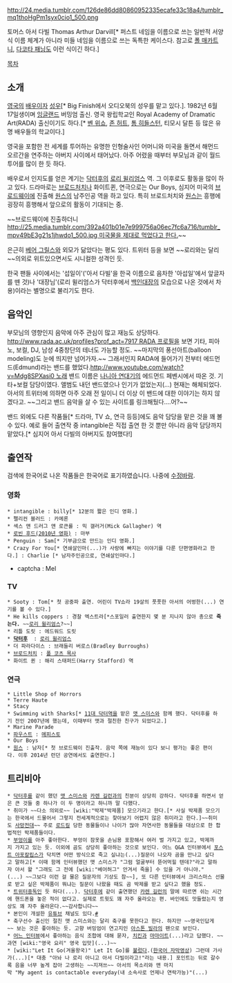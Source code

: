http://24.media.tumblr.com/126de86dd80860952335ecafe33c18a4/tumblr_mq1thoHgPm1syx0cio1_500.png

토머스 아서 다빌 Thomas Arthur Darvill[* 퍼스트 네임을 이름으로 쓰는 일반적 서양식 이름 체계가 아니라 미들 네임을 이름으로 쓰는 독특한 케이스다. 참고로 [[폴 매카트니]], [[다코타 패닝]]도 이런 식이긴 하다.]

[[목차]]
== 소개 ==
[[영국]]의 [[배우]]이자 [[성우]][* Big Finish에서 오디오북의 성우를 맡고 있다.]. 1982년 6월 17일생이며 [[잉글랜드]] 버밍엄 출신. 영국 왕립학교인 Royal Academy of Dramatic Art(RADA) 출신이기도 하다.[* [[벤 위쇼]], [[존 허트]], [[톰 히들스턴]], 티모시 달튼 등 많은 유명 배우들의 학교이다.]

영국을 포함한 전 세계를 투어하는 유명한 인형술사인 어머니와 미국을 돌면서 해먼드 오르간을 연주하는 아버지 사이에서 태어났다. 아주 어렸을 때부터 부모님과 같이 월드 투어를 많이 한 듯 하다.

배우로서 인지도를 얻은 계기는 [[닥터후]]의 [[로리 윌리엄스]] 역. 그 이후로도 활동을 많이 하고 있다. 드라마로는 [[브로드처치]]나 화이트퀸, 연극으로는 Our Boys, 심지어 미국의 [[브로드웨이]]에 진출해 [[원스]]의 남주인공 역을 하고 있다. 특히 브로드처치와 [[원스]]는 흥행에 굉장히 흥행해서 앞으로의 활동이 기대되는 중.

~~브로드웨이에 진출하더니 [[http://25.media.tumblr.com/392a401b01e7e999756a06ec7fc6a716/tumblr_mpv49bE3g21s1jhwdo1_500.jpg 미국물을 제대로 먹었다고 한다.]]~~

은근히 [[베어 그릴스]]와 외모가 닮았다는 평도 있다. 트위터 등을 보면 ~~로리와는 달리~~의외로 위트있으면서도 시니컬한 성격인 듯.

한국 팬들 사이에서는 '섭일이'('아서 다빌'을 한국 이름으로 음차한 '아섭일'에서 앞글자를 뗀 것)나 '대장님'(로리 윌리엄스가 닥터후에서 [[백인대장]]의 모습으로 나온 것에서 차용)이라는 별명으로 불리기도 한다.

== 음악인 ==
부모님의 영향인지 음악에 아주 관심이 많고 재능도 상당하다. [[http://www.rada.ac.uk/profiles?prof_act=7917 RADA 프로필]]을 보면 기타, 피아노, 보컬, DJ, 남성 4중창단의 테너도 가능할 정도. ~~마지막의 풍선아트(balloon modeling)도 눈에 띄지만 넘어가자.~~
그래서인지 RADA에 들어가기 전부터 에드먼드(Edmund)라는 밴드를 했었다.[[http://www.youtube.com/watch?v=Mdg8SPXasi0 노래]] 밴드 이름은 [[나니아 연대기]]의 에드먼드 페벤시에서 따온 것. 기타+보컬 담당이였다. 앨범도 내던 밴드였으나 인기가 없었는지(...) 현재는 해체되었다. 아서의 트위터에 의하면 아주 오래 전 일이니 더 이상 이 밴드에 대한 이야기는 하지 않겠다고. ~~그리고 밴드 음악을 살 수 있는 사이트를 링크해뒀다....어?~~

밴드 외에도 다른 작품들[* 드라마, TV 쇼, 연극 등등]에도 음악 담당을 맡은 것을 꽤 볼 수 있다. 예로 들어 출연작 중 intangible은 직접 출연 한 것 뿐만 아니라 음악 담당까지 맡았다.[* 심지어 아서 다빌의 아버지도 참여했다!]

== 출연작 ==
검색에 한국어로 나온 작품들은 한국어로 표기하였습니다. 나중에 [[수정바람]].
=== 영화 ===
 * intangible : billy[* 12분의 짧은 인디 영화.]
 * 펠리컨 블러드 : 카메론
 * 섹스 앤 드러그 앤 로큰롤 : 믹 갤러거(Mick Gallagher) 역
 * [[로빈 후드(2010년 영화)]] : 마부
 * Penguin : Sam[* 기부금으로 만드는 인디 영화.]
 * Crazy For You[* 연쇄살인마(...)가 사랑에 빠지는 이야기를 다룬 단편영화라고 한다.] : Charlie [* 남자주인공으로, 연쇄살인마다.]
* captcha : Mel

=== TV ===
 * Sooty : Tom[* 첫 공중파 출연. 어린이 TV쇼라 19살의 풋풋한 아서의 어벙한(...) 연기를 볼 수 있다.]
 * He kills coppers : 경찰 엑스트라[*스포일러 출연한지 몇 분 지나지 않아 총으로 '''죽는다.''' ~~[[로리 윌리엄스]]?~~]
 * 리틀 도릿 : 에드워드 도릿
 * '''[[닥터후]]'''  : [[로리 윌리엄스]]
 * 더 파라다이스 : 브래들리 버로스(Bradley Burroughs)
 * [[브로드처치]] : [[폴 코츠 목사]]
 * 화이트 퀸 : 해리 스태퍼드(Harry Stafford) 역

=== 연극 ===
 * Little Shop of Horrors
 * Terre Haute
 * Stacy
 * Swimming with Sharks[* [[11대 닥터]]역을 맡은 [[맷 스미스]]와 함께 했다. 닥터후를 하기 전인 2007년에 했는데, 이때부터 맷과 절친한 친구가 되었다고.]
 * Marine Parade
 * [[파우스트]] : [[메피스토]]
 * Our Boys
 * [[원스]] : 남자[* 첫 브로드웨이 진출작. 음악 쪽에 재능이 있다 보니 평가는 좋은 편이다. 이후 2014년 런던 공연에서도 출연한다.]

== 트리비아 ==
 * [[닥터후]]를 같이 했던 [[맷 스미스]]와 [[카렌 길런]]과의 친분이 상당히 강하다. 닥터후를 하면서 얻은 큰 것들 중 하나가 이 두 명이라고 하니까 말 다했다.
 * 취미가 ~~다소 의외로~~ [wiki:"박제"박제품] 모으기라고 한다.[* 사실 박제품 모으기는 한국에서 드물어서 그렇지 전세계적으로는 찾아보기 어렵지 않은 취미라고 한다.]~~취미도 [[사망전대]]~~ 주로 [[로드킬]] 당한 동물들이나 나이가 많아 자연사한 동물들을 대상으로 한 합법적인 박제품들이다.
 * [[부엉이]]를 아주 좋아한다. 부엉이 잠옷을 손님용 포함해서 여러 벌 가지고 있고, 박제까지 가지고 있는 듯. 이외에 곰도 상당히 좋아하는 것으로 보인다. 어느 Q&A 인터뷰에서 [[포스트 아포칼립스]]가 닥치면 어떤 방식으로 죽고 싶냐는(...)질문이 나오자 곰을 만나고 싶다고 말하고[* 이때 함께 인터뷰했던 맷 스미스가 "그럼 얼굴부터 뜯어먹힐 텐데?"라고 말하자 아서 왈 "그래도 그 전에 [wiki:"베어허그" 안겨서 죽을] 수 있을 거 아니야."(...) ~~그보다 이런 걸 물은 질문자의 기상도 참~~], 또 다른 인터뷰에서 크리스마스 선물로 받고 싶은 박제품이 뭐냐는 질문이 나왔을 때도 곰 박제를 받고 싶다고 했을 정도.
 * [[트위터]]중독인 듯 하다(...). [[닥터후]]에 같이 출연했던 [[카렌 길런]]의 말에 따르면 쉬는 시간에 핸드폰을 놓은 적이 없다고. 실제로 트윗도 꽤 자주 올라오는 편. 바인에도 맛들렸는지 영상도 꽤 자주 올라온다.~~감사합니다~~
 * 본인이 개설한 [[유튜브]] 채널도 있다.[http://www.youtube.com/channel/UCyrZZQ1OdgELQN-HFabp47g?feature=watch #]
 * 축구선수 출신인 절친 맷 스미스와는 달리 축구를 못한다고 한다. 하지만 ~~영국인답게~~ 보는 것은 좋아하는 듯. 고향 버밍엄이 연고지인 [[아스톤 빌라]]의 팬으로 보인다.
 * [http://youtu.be/9e68GXra2qc?t=5m39s 어느 인터뷰]에서 좋아하는 음식 조합에 대해 묻자, [[치킨]]과 [[마마이트]](...)라고 답했다. ~~과연 [wiki:"영국 요리" 영국 입맛](...)~~
 * [wiki:"Let It Go(겨울왕국)" Let It Go]를 [http://youtu.be/TNDyBBAjRHg 불렀다].([http://job.dcinside.com/board/view/?id=england_drama&no=1457419 한국어 자막영상]) 그런데 가사가(...)[* 대충 "아놔 나 로리 아니고 아서 다빌이라고!"라는 내용.] 포인트는 뒤로 갈수록 음을 너무 높게 잡아 고생하는 ~~지져쓰~~ 아서의 목소리와 맨 마지막 "My agent is contactable everyday(내 소속사로 언제나 연락가능)"(...)
